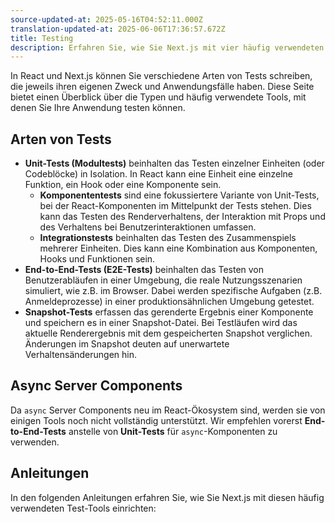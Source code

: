 ```yaml
---
source-updated-at: 2025-05-16T04:52:11.000Z
translation-updated-at: 2025-06-06T17:36:57.672Z
title: Testing
description: Erfahren Sie, wie Sie Next.js mit vier häufig verwendeten Test-Tools einrichten – Cypress, Playwright, Vitest und Jest.
---
```


In React und Next.js können Sie verschiedene Arten von Tests schreiben, die jeweils ihren eigenen Zweck und Anwendungsfälle haben. Diese Seite bietet einen Überblick über die Typen und häufig verwendete Tools, mit denen Sie Ihre Anwendung testen können.

## Arten von Tests

- **Unit-Tests (Modultests)** beinhalten das Testen einzelner Einheiten (oder Codeblöcke) in Isolation. In React kann eine Einheit eine einzelne Funktion, ein Hook oder eine Komponente sein.
  - **Komponententests** sind eine fokussiertere Variante von Unit-Tests, bei der React-Komponenten im Mittelpunkt der Tests stehen. Dies kann das Testen des Renderverhaltens, der Interaktion mit Props und des Verhaltens bei Benutzerinteraktionen umfassen.
  - **Integrationstests** beinhalten das Testen des Zusammenspiels mehrerer Einheiten. Dies kann eine Kombination aus Komponenten, Hooks und Funktionen sein.
- **End-to-End-Tests (E2E-Tests)** beinhalten das Testen von Benutzerabläufen in einer Umgebung, die reale Nutzungsszenarien simuliert, wie z.B. im Browser. Dabei werden spezifische Aufgaben (z.B. Anmeldeprozesse) in einer produktionsähnlichen Umgebung getestet.
- **Snapshot-Tests** erfassen das gerenderte Ergebnis einer Komponente und speichern es in einer Snapshot-Datei. Bei Testläufen wird das aktuelle Renderergebnis mit dem gespeicherten Snapshot verglichen. Änderungen im Snapshot deuten auf unerwartete Verhaltensänderungen hin.

<AppOnly>

## Async Server Components

Da `async` Server Components neu im React-Ökosystem sind, werden sie von einigen Tools noch nicht vollständig unterstützt. Wir empfehlen vorerst **End-to-End-Tests** anstelle von **Unit-Tests** für `async`-Komponenten zu verwenden.

</AppOnly>

## Anleitungen

In den folgenden Anleitungen erfahren Sie, wie Sie Next.js mit diesen häufig verwendeten Test-Tools einrichten: